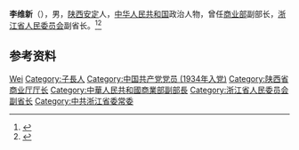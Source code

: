 {{Otheruses|other=名为李维新的其他人物|李维新}}

'''李维新'''（{{bd|1912年||1968年}}），男，[[陕西|陕西]][[安定县|安定]]人，[[中华人民共和国|中华人民共和国]]政治人物，曾任[[中华人民共和国商业部|商业部]]副部长，[[浙江省人民委员会|浙江省人民委员会]]副省长。<ref>{{Cite book|title=中华人民共和国职官志|author=何虎生, 李耀东, 向常福主编|publisher=中国社会出版社|year=2003|isbn=9787800883934|location=北京|pages=}}</ref><ref>{{cite book|title=中囯人名大辞典·当代人物卷|author=廖盖隆等编|year=1990|publisher=上海辞书出版社|location=上海|page=}}</ref>

== 参考资料 ==
{{reflist}}

{{中国人物小作品}}

{{Authority control}}
{{DEFAULTSORT:Li李}}
[[Category:李姓|Wei]]
[[Category:子長人|Category:子長人]]
[[Category:中国共产党党员_(1934年入党)|Category:中国共产党党员 (1934年入党)]]
[[Category:陕西省商业厅厅长|Category:陕西省商业厅厅长]]
[[Category:中華人民共和國商業部副部長|Category:中華人民共和國商業部副部長]]
[[Category:浙江省人民委员会副省长|Category:浙江省人民委员会副省长]]
[[Category:中共浙江省委常委|Category:中共浙江省委常委]]